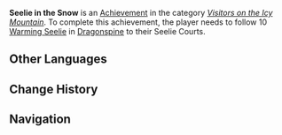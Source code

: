 {{Achievement Infobox
|title        = Seelie in the Snow
|id           = 80059
|order id     = 0059
|category     = Visitors on the Icy Mountain
|description  = Follow 10 [[Warming Seelie]] in Dragonspine to their Seelie Courts.
|requirements = 
|primogems    = 10
|tracking     = Tracks the amount of Warming Seelie found in Dragonspine.
|topic        = Seelie
|set          = Seelie in the Snow
|tier         = 2
|tiers_total  = 3
|tier1        = Seelie in the Snow (Tier 1)
|tier2        = Seelie in the Snow (Tier 2)
|tier3        = Seelie in the Snow (Tier 3)
|prev         = Seelie in the Snow (Tier 1)
|next         = Seelie in the Snow (Tier 3)
}}
'''Seelie in the Snow''' is an [[Achievement]] in the category ''[[Visitors on the Icy Mountain]]''. To complete this achievement, the player needs to follow 10 [[Warming Seelie]] in [[Dragonspine]] to their Seelie Courts.
<!--
==Trivia==

==Video Guides==
{{EVT
|video1   = 
|caption1 = 
}}
-->
==Other Languages==
{{Transclude|Seelie in the Snow|Other Languages}}

==Change History==
{{Change History|1.2}}
<!--
==References==
{{Reflist}}
-->
==Navigation==
{{Achievement Navbox|Visitors on the Icy Mountain}}